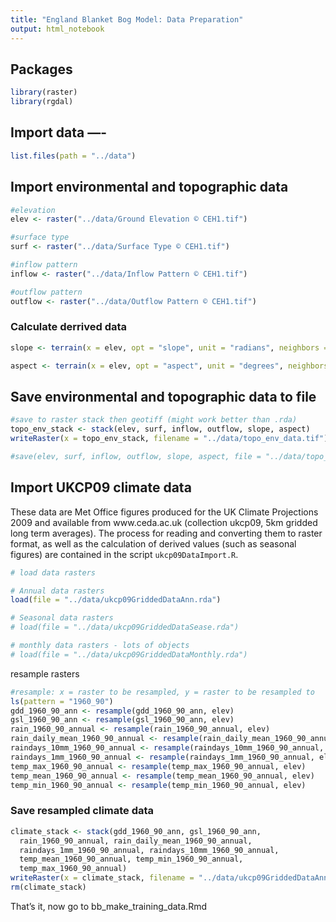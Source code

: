 ```yaml
---
title: "England Blanket Bog Model: Data Preparation"
output: html_notebook
---
```



## Packages 
```r
library(raster)
library(rgdal)
```


## Import data ----
```r
list.files(path = "../data")
```



## Import environmental and topographic data
```r
#elevation
elev <- raster("../data/Ground Elevation © CEH1.tif")

#surface type
surf <- raster("../data/Surface Type © CEH1.tif")

#inflow pattern
inflow <- raster("../data/Inflow Pattern © CEH1.tif")

#outflow pattern
outflow <- raster("../data/Outflow Pattern © CEH1.tif")

```

### Calculate derrived data
 
```r
slope <- terrain(x = elev, opt = "slope", unit = "radians", neighbors = 8)

aspect <- terrain(x = elev, opt = "aspect", unit = "degrees", neighbors = 8)
```

## Save environmental and topographic data to file
```r
#save to raster stack then geotiff (might work better than .rda)
topo_env_stack <- stack(elev, surf, inflow, outflow, slope, aspect)
writeRaster(x = topo_env_stack, filename = "../data/topo_env_data.tif")

#save(elev, surf, inflow, outflow, slope, aspect, file = "../data/topo_env_data.rda")
```

## Import UKCP09 climate data

These data are Met Office figures produced for the UK Climate Projections 2009 and available from www.ceda.ac.uk (collection ukcp09, 5km gridded long term averages).  The process for reading and converting them to raster format, as well as the calculation of derived values (such as seasonal figures) are contained in the script `ukcp09DataImport.R`.  

```r
# load data rasters

# Annual data rasters
load(file = "../data/ukcp09GriddedDataAnn.rda")

# Seasonal data rasters
# load(file = "../data/ukcp09GriddedDataSease.rda")

# monthly data rasters - lots of objects
# load(file = "../data/ukcp09GriddedDataMonthly.rda")
```

resample rasters
```r
#resample: x = raster to be resampled, y = raster to be resampled to
ls(pattern = "1960_90")
gdd_1960_90_ann <- resample(gdd_1960_90_ann, elev)
gsl_1960_90_ann <- resample(gsl_1960_90_ann, elev)
rain_1960_90_annual <- resample(rain_1960_90_annual, elev)
rain_daily_mean_1960_90_annual <- resample(rain_daily_mean_1960_90_annual, elev)
raindays_10mm_1960_90_annual <- resample(raindays_10mm_1960_90_annual, elev)
raindays_1mm_1960_90_annual <- resample(raindays_1mm_1960_90_annual, elev)
temp_max_1960_90_annual <- resample(temp_max_1960_90_annual, elev)
temp_mean_1960_90_annual <- resample(temp_mean_1960_90_annual, elev)
temp_min_1960_90_annual <- resample(temp_min_1960_90_annual, elev)
```

### Save resampled climate data
```r
climate_stack <- stack(gdd_1960_90_ann, gsl_1960_90_ann,
  rain_1960_90_annual, rain_daily_mean_1960_90_annual,
  raindays_1mm_1960_90_annual, raindays_10mm_1960_90_annual,
  temp_mean_1960_90_annual, temp_min_1960_90_annual, 
  temp_max_1960_90_annual)
writeRaster(x = climate_stack, filename = "../data/ukcp09GriddedDataAnnPrepd.tif")
rm(climate_stack)
```


That's it, now go to bb_make_training_data.Rmd